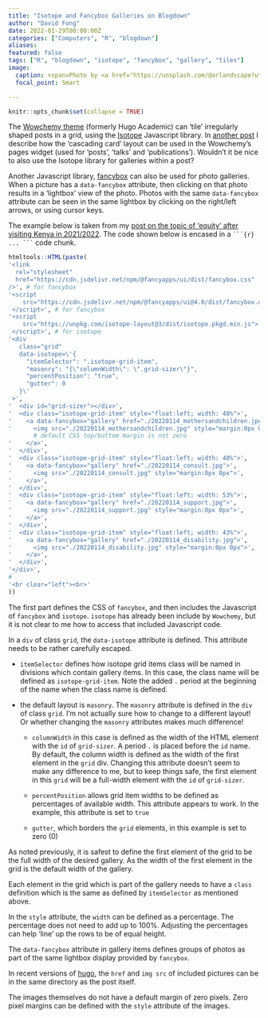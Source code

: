 ```yaml
---
title: "Isotope and Fancybox Galleries on Blogdown"
author: "David Fong"
date: 2022-01-29T00:00:00Z
categories: ["Computers", "R", "blogdown"]
aliases:
featured: false
tags: ["R", "blogdown", "isotope", "fancybox", "gallery", "tiles"]
image:
  caption: <span>Photo by <a href="https://unsplash.com/@arlandscape?utm_source=unsplash&utm_medium=referral&utm_content=creditCopyText">Harald Arlander</a> on <a href="https://unsplash.com/s/photos/masonry?utm_source=unsplash&utm_medium=referral&utm_content=creditCopyText">Unsplash</a></span>
  focal_point: Smart

---
```


```r
knitr::opts_chunk$set(collapse = TRUE)
```

The [Wowchemy theme](https://wowchemy.com/) (formerly Hugo Academic) can 'tile'
irregularly shaped posts in a grid, using the [Isotope](https://isotope.metafizzy.co/)
Javascript library. In [another post](/post/hugoacademicpagesascards/) I describe
how the 'cascading card' layout can be used in the Wowchemy's pages widget (used
for 'posts', 'talks' and 'publications'). Wouldn't it be nice to also use
the Isotope library for galleries within a post?

Another Javascript library, [fancybox](https://fancyapps.com/docs/ui/fancybox/) can
also be used for photo galleries. When a picture has a `data-fancybox` attribute, then
clicking on that photo results in a 'lightbox' view of the photo. Photos with the
same `data-fancybox` attribute can be seen in the same lightbox by clicking on
the right/left arrows, or using cursor keys.

The example below is taken from my [post on the topic of 'equity' after visiting
Kenya in 2021/2022](/post/kenya2021justice/). The code shown below is encased
in a ```` ```{r} ... ``` ```` code chunk.


```r
htmltools::HTML(paste(
'<link
  rel="stylesheet"
  href="https://cdn.jsdelivr.net/npm/@fancyapps/ui/dist/fancybox.css"
/>', # for fancybox
'<script 
    src="https://cdn.jsdelivr.net/npm/@fancyapps/ui@4.0/dist/fancybox.umd.js">
 </script>', # for fancybox
'<script 
    src="https://unpkg.com/isotope-layout@3/dist/isotope.pkgd.min.js">
 </script>', # for isotope
'<div 
   class="grid" 
   data-isotope=\'{
     "itemSelector": ".isotope-grid-item",
     "masonry": "{\"columnWidth\": \".grid-sizer\"}",
     "percentPosition": "true",
     "gutter": 0
   }\'
 >',
'  <div id="grid-sizer"></div>',
'  <div class="isotope-grid-item" style="float:left; width: 48%">',
'    <a data-fancybox="gallery" href="./20220114_mothersandchildren.jpg">',
'      <img src="./20220114_mothersandchildren.jpg" style="margin:0px 0px">', 
       # default CSS top/bottom margin is not zero
'    </a>',
'  </div>',
'  <div class="isotope-grid-item" style="float:left; width: 48%">',
'    <a data-fancybox="gallery" href="./20220114_consult.jpg">',
'      <img src="./20220114_consult.jpg" style="margin:0px 0px">',
'    </a>',
'  </div>',
'  <div class="isotope-grid-item" style="float:left; width: 53%">',
'    <a data-fancybox="gallery" href="./20220114_support.jpg">', 
'      <img src="./20220114_support.jpg" style="margin:0px 0px">',
'    </a>',
'  </div>',
'  <div class="isotope-grid-item" style="float:left; width: 43%">',
'    <a data-fancybox="gallery" href="./20220114_disability.jpg">',
'      <img src="./20220114_disability.jpg" style="margin:0px 0px">',
'    </a>',
'  </div>',
'</div>',
#
'<br clear="left"><br>'
))
```


The first part defines the CSS of `fancybox`, and then includes the Javascript of
`fancybox` and `isotope`. `isotope` has already been include by `Wowchemy`, but it
is not clear to me how to access that included Javascript code.

In a `div` of class `grid`, the `data-isotope` attribute is defined. This attribute
needs to be rather carefully escaped.

* `itemSelector` defines how isotope grid items class will be named in divisions which
contain gallery items. In this case, the class name will be defined as `isotope-grid-item`.
Note the added `.` period at the beginning of the name when the class name
is defined.

* the default layout is `masonry`. The `masonry` attribute is defined in the `div`
of class `grid`. I'm not actually sure how to change to a different layout! Or
whether changing the `masonry` attributes makes much difference!

  + `columnWidth` in this case is defined as the width of the HTML element with the
  `id` of `grid-sizer`. A period `.` is placed before the `id` name. By default,
  the column width is defined as the width of the first element in the `grid` div.
  Changing this attribute doesn't seem to make any difference to me, but to keep
  things safe, the first element in this `grid` will be a full-width element with
  the `id` of `grid-sizer`.
  
  + `percentPosition` allows grid item widths to be defined as percentages of
  available width. This attribute appears to work. In the example, this attribute
  is set to `true`
  
  + `gutter`, which borders the `grid` elements, in this example is set to zero (0)
  
As noted previously, it is safest to define the first element of the grid to
be the full width of the desired gallery. As the width of the first element in
the grid is the default width of the gallery.

Each element in the grid which is part of the gallery needs to have a `class`
definition which is the same as defined by `itemSelector` as mentioned above.

In the `style` attribute, the `width` can be defined as a percentage. The percentage
does not need to add up to 100%. Adjusting the percentages can help 'line' up the
rows to be of equal height.

The `data-fancybox` attribute in gallery items defines groups of photos as part
of the same lightbox display provided by `fancybox`.

In recent versions of [hugo](https://gohugo.io/), the `href` and `img src` of
included pictures can be in the same directory as the post itself.

The images themselves do not have a default margin of zero pixels. Zero pixel
margins can be defined with the `style` attribute of the images.


